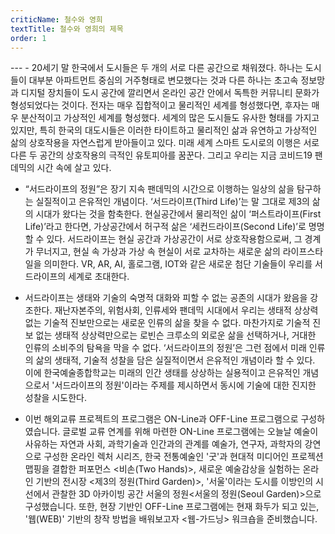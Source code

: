 ```yaml
---
criticName: 철수와 영희
textTitle: 철수와 영희의 제목
order: 1
---
```

<TextBody />
---
- 20세기 말 한국에서 도시들은 두 개의 서로 다른 공간으로 채워졌다. 하나는 도시들이 대부분 아파트먼트 중심의 거주형태로 변모했다는 것과 다른 하나는 초고속 정보망과 디지털 장치들이 도시 공간에 깔리면서 온라인 공간 안에서 독특한 커뮤니티 문화가 형성되었다는 것이다. 전자는 매우 집합적이고 물리적인 세계를 형성했다면, 후자는 매우 분산적이고 가상적인 세계를 형성했다. 세계의 많은 도시들도 유사한 형태를 가지고 있지만, 특히 한국의 대도시들은 이러한 타이트하고 물리적인 삶과 유연하고 가상적인 삶의 상호작용을 자연스럽게 받아들이고 있다. 미래 세계 스마트 도시로의 이행은 서로 다른 두 공간의 상호작용의 극적인 유토피아를 꿈꾼다. 그리고 우리는 지금 코비드19 팬데믹의 시간 속에 살고 있다.

- “서드라이프의 정원”은 장기 지속 팬데믹의 시간으로 이행하는 일상의 삶을 탐구하는 실질적이고 은유적인 개념이다. ‘서드라이프(Third Life)’는 말 그대로 제3의 삶의 시대가 왔다는 것을 함축한다. 현실공간에서 물리적인 삶이 ‘퍼스트라이프(First Life)’라고 한다면, 가상공간에서 허구적 삶은 ‘세컨드라이프(Second Life)’로 명명할 수 있다. 서드라이프는 현실 공간과 가상공간이 서로 상호작용함으로써, 그 경계가 무너지고, 현실 속 가상과 가상 속 현실이 서로 교차하는 새로운 삶의 라이프스타일을 의미한다. VR, AR, AI, 홀로그램, IOT와 같은 새로운 첨단 기술들이 우리를 서드라이프의 세계로 초대한다.

- 서드라이프는 생태와 기술의 숙명적 대화와 피할 수 없는 공존의 시대가 왔음을 강조한다. 재난자본주의, 위험사회, 인류세와 팬데믹 시대에서 우리는 생태적 상상력 없는 기술적 진보만으로는 새로운 인류의 삶을 찾을 수 없다. 마찬가지로 기술적 진보 없는 생태적 상상력만으로는 로빈슨 크루소의 외로운 삶을 선택하거나, 거대한 인류의 소비주의 탐욕을 막을 수 없다. ‘서드라이프의 정원’은 그런 점에서 미래 인류의 삶의 생태적, 기술적 성찰을 담은 실질적이면서 은유적인 개념이라 할 수 있다. 이에 한국예술종합학교는 미래의 인간 생태를 상상하는 실용적이고 은유적인 개념으로서 '서드라이프의 정원'이라는 주제를 제시하면서 동시에 기술에 대한 진지한 성찰을 시도한다.

- 이번 해외교류 프로젝트의 프로그램은 ON-Line과 OFF-Line 프로그램으로 구성하였습니다. 글로벌 교류 연계를 위해 마련한 ON-Line 프로그램에는 오늘날 예술이 사유하는 자연과 사회, 과학기술과 인간과의 관계를 예술가, 연구자, 과학자의 강연으로 구성한 온라인 렉처 시리즈,  한국 전통예술인 '굿'과 현대적 미디어인 프로젝션 맵핑을 결합한 퍼포먼스 <비손(Two Hands)>, 새로운 예술감상을 실험하는 온라인 기반의 전시장 <제3의 정원(Third Garden)>, '서울'이라는 도시를 이방인의 시선에서 관찰한 3D 아카이빙 공간 서울의 정원<서울의 정원(Seoul Garden)>으로 구성했습니다. 또한, 현장 기반인 OFF-Line 프로그램에는 현재 화두가 되고 있는, '웹(WEB)' 기반의 창작 방법을 배워보고자 <웹-가드닝> 워크숍을 준비했습니다.
